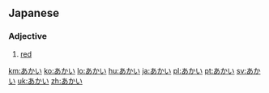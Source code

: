 ==Japanese==

===Adjective===
{{ja-adj|h|rom=akai|decl=い}}

# {{ja-def|赤い}} [[red]]

[[km:あかい]]
[[ko:あかい]]
[[lo:あかい]]
[[hu:あかい]]
[[ja:あかい]]
[[pl:あかい]]
[[pt:あかい]]
[[sv:あかい]]
[[uk:あかい]]
[[zh:あかい]]